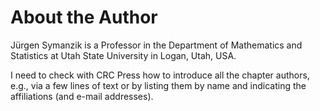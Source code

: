 # About the Author {-}

J&uuml;rgen Symanzik is a Professor in the Department of Mathematics and Statistics at
Utah State University in Logan, Utah, USA.

I need to check with CRC Press how to introduce all the chapter authors, 
e.g., via a few lines of text or by listing them by name and indicating
the affiliations (and e-mail addresses).

